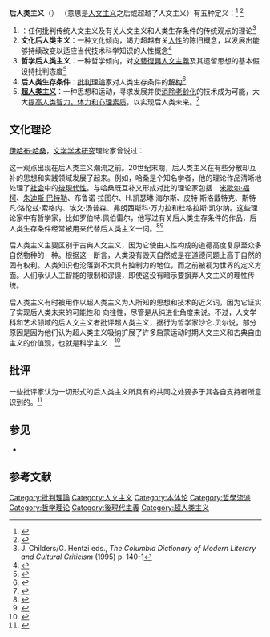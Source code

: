 {{Humanism}}
'''后人类主义'''（{{lang-en|'''Posthumanism'''或'''post-humanism'''}}） （意思是[[人文主义|人文主义]]之后或超越了人文主义）有五种定义：<ref name="Ferrando 2013">{{cite journal|last = Ferrando|first = Francesca|title = Posthumanism, Transhumanism, Antihumanism, Metahumanism, and New Materialisms: Differences and Relations|year = 2013|url = http://www.bu.edu/paideia/existenz/volumes/Vol.8-2Ferrando.pdf|format = PDF|issn = 1932-1066|accessdate = 2014-03-14|deadurl = yes|archiveurl = https://web.archive.org/web/20150501113445/http://www.bu.edu/paideia/existenz/volumes/Vol.8-2Ferrando.pdf|archivedate = 2015-05-01|journal = }}</ref> <ref>{{cite book |author1=Oliver Krüger |title=Virtual Immortality. God, Evolution, and the Singularity in Post- and Transhumanism |date=2021 |publisher=transcript |location=Bielefeld |isbn=978-3-8376-5059-4}}</ref>

# '''{{le|反人文主义|Antihumanism}}'''：任何批判传统人文主义及有关人文主义和人类生存条件的传统观点的理论<ref>J. Childers/G. Hentzi eds., ''The Columbia Dictionary of Modern Literary and Cultural Criticism'' (1995) p. 140-1</ref>
# '''文化后人类主义'''：一种文化倾向，竭力超越有关[[人性|人性]]的陈旧概念，以发展出能够持续改变以适应当代技术科学知识的人性概念<ref name="Badmington 2000">{{cite book|author = Badmington, Neil|title = Posthumanism (Readers in Cultural Criticism)|publisher = Palgrave Macmillan|year = 2000|isbn = 0-333-76538-9}}</ref>
# '''哲学后人类主义'''：一种哲学倾向，对[[文藝復興人文主義|文藝復興人文主義]]及其遗留思想的基本假设持批判态度<ref name="Esposito 2011">{{cite journal|last = Esposito|first = Roberto|authorlink = Roberto Esposito|title = Politics and human nature|year = 2011|url = http://www.tandfonline.com/doi/full/10.1080/0969725X.2011.621222|format = PDF|accessdate = 2013-06-06|doi = 10.1080/0969725X.2011.621222|journal = |archive-date = 2021-05-07|archive-url = https://web.archive.org/web/20210507084904/https://www.tandfonline.com/doi/full/10.1080/0969725X.2011.621222|dead-url = no}}</ref>
# '''后人类生存条件'''：[[批判理論|批判理論]]家对人类生存条件的[[解构|解构]]<ref name="Hayles 1999">{{cite book|author = [[N._Katherine_Hayles|Hayles, N. Katherine]]|title = How We Became Posthuman: Virtual Bodies in Cybernetics, Literature, and Informatics|publisher = University Of Chicago Press|year = 1999|isbn = 0-226-32146-0}}</ref>
# '''[[超人类主义|超人类主义]]'''：一种思想和运动，寻求发展并使[[生命延續|消除老龄化]]的技术成为可能，大大[[人类增强|提高人类智力，体力和心理素质]]，以实现后人类未来。<ref name="Bostrom 2005">{{cite journal|last = Bostrom|first = Nick|authorlink = Nick Bostrom|title = A history of transhumanist thought|year = 2005|url = http://www.nickbostrom.com/papers/history.pdf|format = PDF|accessdate = 2006-02-21|journal = |archive-date = 2020-05-21|archive-url = https://web.archive.org/web/20200521224726/https://www.nickbostrom.com/papers/history.pdf|dead-url = no}}</ref>

== 文化理论 ==
[[伊哈布·哈桑|伊哈布·哈桑]]，[[文学理论|文学学术研究]]理论家曾说过：
{{quote|当人文主义把自己转变成必须称其为后人类主义的事物时，人文主义就走到了尽头。<ref name="Hassan 1977">{{cite book | author = [[Ihab_Hassan|Hassan, Ihab]] | editor = Michel Benamou, Charles Caramello | title = Performance in Postmodern Culture | url = https://archive.org/details/performanceinpos0000unse | publisher = Coda Press | location = Madison, Wisconsin | year = 1977 | work = Performance in Postmodern Culture | chapter = Prometheus as Performer: Toward a Postmodern Culture? | isbn = 0-930956-00-1}}</ref>}}

这一观点出现在后人类主义潮流之前。20世纪末期，后人类主义在有些分散却互补的思想和实践领域发展了起来。例如，哈桑是个知名学者，他的理论作品清晰地处理了[[社会|社会]]中的[[後現代性|後現代性]]。与哈桑既互补又形成对比的理论家包括：[[米歇尔·福柯|米歇尔·福柯]]、[[朱迪斯·巴特勒|朱迪斯·巴特勒]]、布鲁诺·拉图尔、H.凯瑟琳·海尔斯、皮特·斯洛戴特克、斯特凡·洛伦兹·索格内、埃文·汤普森、弗朗西斯科·万力拉和杜格拉斯·凯尔纳。这些理论家中有哲学家，比如罗伯特.佩伯雷尔，他写过有关后人类生存条件的作品，后人类生存条件经常被用来代替后人类主义一词。<ref name="Badmington 2000">{{cite book|author = Badmington, Neil|title = Posthumanism (Readers in Cultural Criticism)|publisher = Palgrave Macmillan|year = 2000|isbn = 0-333-76538-9}}</ref><ref name="Hayles 1999">{{cite book|author = [[N._Katherine_Hayles|Hayles, N. Katherine]]|title = How We Became Posthuman: Virtual Bodies in Cybernetics, Literature, and Informatics|publisher = University Of Chicago Press|year = 1999|isbn = 0-226-32146-0}}</ref>

后人类主义主要区别于古典人文主义，因为它使由人性构成的道德高度复原至众多自然物种的一种。根据这一断言，人类没有毁灭自然或是在道德问题上高于自然的固有权利。人类知识也沦落到不太具有控制力的地位，而之前被视为世界的定义方面。人们承认人工智能的限制和谬误，即使这没有暗示要摒弃人文主义的理性传统。

后人类主义有时被用作以超人类主义为人所知的思想和技术的近义词，因为它证实了实现后人类未来的可能性和 向往性，尽管是从纯进化角度来说。不过，人文学科和艺术领域的后人文主义者批评超人类主义，据行为哲学家沙仑.贝尔说，部分原因是因为他们认为超人类主义吸纳扩展了许多启蒙运动时期人文主义和古典自由主义的价值观，也就是科学主义：<ref name="Zaretsky 2005">{{cite journal|author = Zaretsky, Adam|title = Bioart in Question. Interview.|year = 2005|url = http://magazine.ciac.ca/archives/no_23/en/entrevue.htm|accessdate = 2007-01-28|deadurl = yes|archiveurl = https://archive.is/20130115125814/http://magazine.ciac.ca/archives/no_23/en/entrevue.htm|archivedate = 2013-01-15}}</ref>
{{quote|利他主义，共生论，人文主义是支撑自由资本主义的温和虚伪品质。人文主义总是被整合入剥削话语：殖民主义，帝国主义，新帝国主义，民主，当然还有美国的民主化。超人类主义的一大瑕疵就是把自由人价值观引进人类的生物科技改善方面。后人类主义的批判力度更大，试图通过建立对自身和他人，本质，意识，智力，理性，代理，亲密，生命，体现，身份和身体的新理解。<ref name="Zaretsky 2005"/>}}

== 批评 ==
一些批评家认为一切形式的后人类主义所具有的共同之处要多于其各自支持者所意识到的。<ref name="Winner 2005">{{cite book |author = [[Langdon_Winner|Winner, Langdon]]|editor = Harold Bailie, Timothy Casey|title = Is Human Nature Obsolete?|publisher = M.I.T. Press|location = Massachusetts Institute of Technology, October 2004|isbn = 0262524287|pages = 385–411|chapter = Resistance is Futile: The Posthuman Condition and Its Advocates}}</ref>

== 参见 ==
* {{le|后人类|Posthuman}}

== 参考文献 ==
{{Reflist}}
{{Authority control}}
[[Category:批判理論|Category:批判理論]]
[[Category:人文主义|Category:人文主义]]
[[Category:本体论|Category:本体论]]
[[Category:哲學流派|Category:哲學流派]]
[[Category:哲学理论|Category:哲学理论]]
[[Category:後現代主義|Category:後現代主義]]
[[Category:超人类主义|Category:超人类主义]]